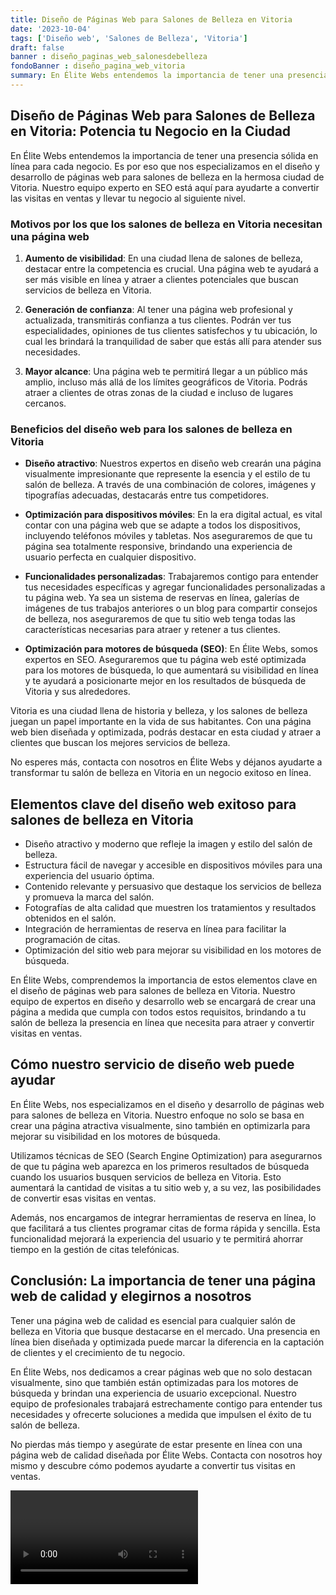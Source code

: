 ```yaml
---
title: Diseño de Páginas Web para Salones de Belleza en Vitoria
date: '2023-10-04'
tags: ['Diseño web', 'Salones de Belleza', 'Vitoria']
draft: false
banner : diseño_paginas_web_salonesdebelleza
fondoBanner : diseño_pagina_web_vitoria
summary: En Élite Webs entendemos la importancia de tener una presencia sólida en línea para cada negocio. Es por eso que nos especializamos en el diseño y desarrollo de páginas web para salones de belleza en la hermosa ciudad de Vitoria. Nuestro equipo experto en SEO está aquí para ayudarte a convertir las visitas en ventas y llevar tu negocio al siguiente nivel.
---
```


## Diseño de Páginas Web para Salones de Belleza en Vitoria: Potencia tu Negocio en la Ciudad

En Élite Webs entendemos la importancia de tener una presencia sólida en línea para cada negocio. Es por eso que nos especializamos en el diseño y desarrollo de páginas web para salones de belleza en la hermosa ciudad de Vitoria. Nuestro equipo experto en SEO está aquí para ayudarte a convertir las visitas en ventas y llevar tu negocio al siguiente nivel.

### Motivos por los que los salones de belleza en Vitoria necesitan una página web

1. **Aumento de visibilidad**: En una ciudad llena de salones de belleza, destacar entre la competencia es crucial. Una página web te ayudará a ser más visible en línea y atraer a clientes potenciales que buscan servicios de belleza en Vitoria.

2. **Generación de confianza**: Al tener una página web profesional y actualizada, transmitirás confianza a tus clientes. Podrán ver tus especialidades, opiniones de tus clientes satisfechos y tu ubicación, lo cual les brindará la tranquilidad de saber que estás allí para atender sus necesidades.

3. **Mayor alcance**: Una página web te permitirá llegar a un público más amplio, incluso más allá de los límites geográficos de Vitoria. Podrás atraer a clientes de otras zonas de la ciudad e incluso de lugares cercanos.

### Beneficios del diseño web para los salones de belleza en Vitoria

- **Diseño atractivo**: Nuestros expertos en diseño web crearán una página visualmente impresionante que represente la esencia y el estilo de tu salón de belleza. A través de una combinación de colores, imágenes y tipografías adecuadas, destacarás entre tus competidores.

- **Optimización para dispositivos móviles**: En la era digital actual, es vital contar con una página web que se adapte a todos los dispositivos, incluyendo teléfonos móviles y tabletas. Nos aseguraremos de que tu página sea totalmente responsive, brindando una experiencia de usuario perfecta en cualquier dispositivo.

- **Funcionalidades personalizadas**: Trabajaremos contigo para entender tus necesidades específicas y agregar funcionalidades personalizadas a tu página web. Ya sea un sistema de reservas en línea, galerías de imágenes de tus trabajos anteriores o un blog para compartir consejos de belleza, nos aseguraremos de que tu sitio web tenga todas las características necesarias para atraer y retener a tus clientes.

- **Optimización para motores de búsqueda (SEO)**: En Élite Webs, somos expertos en SEO. Aseguraremos que tu página web esté optimizada para los motores de búsqueda, lo que aumentará su visibilidad en línea y te ayudará a posicionarte mejor en los resultados de búsqueda de Vitoria y sus alrededores.

Vitoria es una ciudad llena de historia y belleza, y los salones de belleza juegan un papel importante en la vida de sus habitantes. Con una página web bien diseñada y optimizada, podrás destacar en esta ciudad y atraer a clientes que buscan los mejores servicios de belleza.

No esperes más, contacta con nosotros en Élite Webs y déjanos ayudarte a transformar tu salón de belleza en Vitoria en un negocio exitoso en línea.

<GifSeo />

<Cta />

## Elementos clave del diseño web exitoso para salones de belleza en Vitoria

- Diseño atractivo y moderno que refleje la imagen y estilo del salón de belleza.
- Estructura fácil de navegar y accesible en dispositivos móviles para una experiencia del usuario óptima.
- Contenido relevante y persuasivo que destaque los servicios de belleza y promueva la marca del salón.
- Fotografías de alta calidad que muestren los tratamientos y resultados obtenidos en el salón.
- Integración de herramientas de reserva en línea para facilitar la programación de citas.
- Optimización del sitio web para mejorar su visibilidad en los motores de búsqueda.

En Élite Webs, comprendemos la importancia de estos elementos clave en el diseño de páginas web para salones de belleza en Vitoria. Nuestro equipo de expertos en diseño y desarrollo web se encargará de crear una página a medida que cumpla con todos estos requisitos, brindando a tu salón de belleza la presencia en línea que necesita para atraer y convertir visitas en ventas.

## Cómo nuestro servicio de diseño web puede ayudar

En Élite Webs, nos especializamos en el diseño y desarrollo de páginas web para salones de belleza en Vitoria. Nuestro enfoque no solo se basa en crear una página atractiva visualmente, sino también en optimizarla para mejorar su visibilidad en los motores de búsqueda.

Utilizamos técnicas de SEO (Search Engine Optimization) para asegurarnos de que tu página web aparezca en los primeros resultados de búsqueda cuando los usuarios busquen servicios de belleza en Vitoria. Esto aumentará la cantidad de visitas a tu sitio web y, a su vez, las posibilidades de convertir esas visitas en ventas.

Además, nos encargamos de integrar herramientas de reserva en línea, lo que facilitará a tus clientes programar citas de forma rápida y sencilla. Esta funcionalidad mejorará la experiencia del usuario y te permitirá ahorrar tiempo en la gestión de citas telefónicas.

## Conclusión: La importancia de tener una página web de calidad y elegirnos a nosotros

Tener una página web de calidad es esencial para cualquier salón de belleza en Vitoria que busque destacarse en el mercado. Una presencia en línea bien diseñada y optimizada puede marcar la diferencia en la captación de clientes y el crecimiento de tu negocio.

En Élite Webs, nos dedicamos a crear páginas web que no solo destacan visualmente, sino que también están optimizadas para los motores de búsqueda y brindan una experiencia de usuario excepcional. Nuestro equipo de profesionales trabajará estrechamente contigo para entender tus necesidades y ofrecerte soluciones a medida que impulsen el éxito de tu salón de belleza.

No pierdas más tiempo y asegúrate de estar presente en línea con una página web de calidad diseñada por Élite Webs. Contacta con nosotros hoy mismo y descubre cómo podemos ayudarte a convertir tus visitas en ventas.

<Video />

<CtaBot job='Salones de Belleza' city='Vitoria'/>

<Gmaps query='Vitoria+españa+maps' />